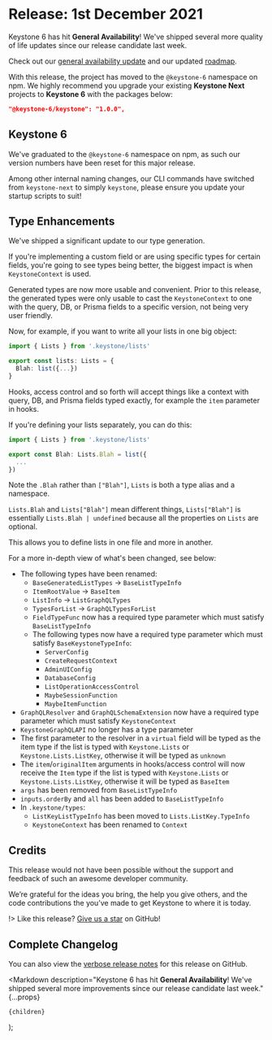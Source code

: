 
# Release: 1st December 2021

Keystone 6 has hit **General Availability**! We've shipped several more quality of life updates since our release candidate last week. <Emoji symbol="🚀" alt="Rocket"/>

Check out our [general availability update](/updates/general-availability) and our updated [roadmap](/updates/roadmap).

With this release, the project has moved to the `@keystone-6` namespace on npm. We highly recommend you upgrade your existing **Keystone Next** projects to **Keystone 6** with the packages below:

```json
"@keystone-6/keystone": "1.0.0",
```

## Keystone 6 <Emoji symbol="⚡️" alt="Lightning" />

We've graduated to the `@keystone-6` namespace on npm, as such our version numbers have been reset for this major release.

Among other internal naming changes, our CLI commands have switched from `keystone-next` to simply `keystone`, please ensure you update your startup scripts to suit!

## Type Enhancements <Emoji symbol="✨" alt="Sparkles" />

We've shipped a significant update to our type generation.

If you're implementing a custom field or are using specific types for certain fields, you're going to see types being better, the biggest impact is when `KeystoneContext` is used.

Generated types are now more usable and convenient. Prior to this release, the generated types were only usable to cast the `KeystoneContext` to one with the query, DB, or Prisma fields to a specific version, not being very user friendly.

Now, for example, if you want to write all your lists in one big object:

```ts
import { Lists } from '.keystone/lists'

export const lists: Lists = {
  Blah: list({...})
}
```

Hooks, access control and so forth will accept things like a context with query, DB, and Prisma fields typed exactly, for example the `item` parameter in hooks.

If you're defining your lists separately, you can do this:

```ts
import { Lists } from '.keystone/lists'

export const Blah: Lists.Blah = list({
  ...
})
```

Note the `.Blah` rather than `["Blah"]`, `Lists` is both a type alias and a namespace.

`Lists.Blah` and `Lists["Blah"]` mean different things, `Lists["Blah"]` is essentially `Lists.Blah | undefined` because all the properties on `Lists` are optional.

This allows you to define lists in one file and more in another.

For a more in-depth view of what's been changed, see below:

- The following types have been renamed:
  - `BaseGeneratedListTypes` → `BaseListTypeInfo`
  - `ItemRootValue` → `BaseItem`
  - `ListInfo` → `ListGraphQLTypes`
  - `TypesForList` → `GraphQLTypesForList`
  - `FieldTypeFunc` now has a required type parameter which must satisfy `BaseListTypeInfo`
  - The following types now have a required type parameter which must satisfy `BaseKeystoneTypeInfo`:
    - `ServerConfig`
    - `CreateRequestContext`
    - `AdminUIConfig`
    - `DatabaseConfig`
    - `ListOperationAccessControl`
    - `MaybeSessionFunction`
    - `MaybeItemFunction`
- `GraphQLResolver` and `GraphQLSchemaExtension` now have a required type parameter which must satisfy `KeystoneContext`
- `KeystoneGraphQLAPI` no longer has a type parameter
- The first parameter to the resolver in a `virtual` field will be typed as the item type if the list is typed with `Keystone.Lists` or `Keystone.Lists.ListKey`, otherwise it will be typed as `unknown`
- The `item`/`originalItem` arguments in hooks/access control will now receive the `Item` type if the list is typed with `Keystone.Lists` or `Keystone.Lists.ListKey`, otherwise it will be typed as `BaseItem`
- `args` has been removed from `BaseListTypeInfo`
- `inputs.orderBy` and `all` has been added to `BaseListTypeInfo`
- In `.keystone/types`:
  - `ListKeyListTypeInfo` has been moved to `Lists.ListKey.TypeInfo`
  - `KeystoneContext` has been renamed to `Context`

## Credits <Emoji symbol="💫" alt="Circle Star" />

This release would not have been possible without the support and feedback of such an awesome developer community.

We’re grateful for the ideas you bring, the help you give others, and the code contributions the you’ve made to get Keystone to where it is today.

!> Like this release? [Give us a star](https://github.com/keystonejs/keystone) on GitHub!

## Complete Changelog <Emoji symbol="📜" alt="Scroll" />

You can also view the [verbose release notes](https://github.com/keystonejs/keystone/pull/7018) for this release on GitHub.

  <Markdown
    description="Keystone 6 has hit **General Availability**! We've shipped several more improvements since our release candidate last week."
    {...props}
  >
    {children}
  </Markdown>
);
